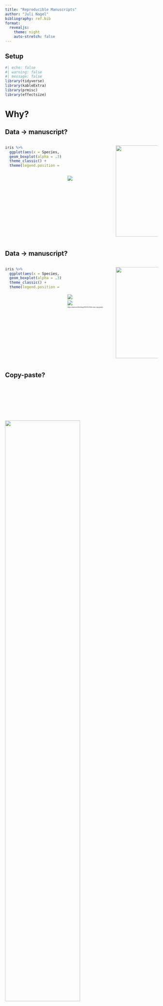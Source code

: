 ```yaml
---
title: "Reproducible Manuscripts"
author: "Juli Nagel"
bibliography: ref.bib
format:
  revealjs: 
    theme: night
    auto-stretch: false
---
```


## Setup {visibility="hidden"}

```r
#| echo: false
#| warning: false
#| message: false
library(tidyverse)
library(kableExtra)
library(prmisc)
library(effectsize)
```

# Why?

## Data -\> manuscript?

::: columns
::: {.column width="40%"}
```r
iris %>% 
  ggplot(aes(x = Species, y = Sepal.Length, colour = Species, fill = Species)) +
  geom_boxplot(alpha = .3) +
  theme_classic() +
  theme(legend.position = "top")
```
:::

::: {.column width="30%"}
::: {layout="[[-1], [1], [-1]]"}
![](pics/arrow.png){fig-align="center" style="margin-top:100px"}
:::
:::

::: {.column width="30%"}
::: {layout="[[-1], [1], [-1]]"}
![](pics/manuscript.png){width="300"}
:::
:::
:::

## Data -\> manuscript?

::: columns
::: {.column width="40%"}
```r
iris %>% 
  ggplot(aes(x = Species, y = Sepal.Length, colour = Species, fill = Species)) +
  geom_boxplot(alpha = .3) +
  theme_classic() +
  theme(legend.position = "top")
```
:::

::: {.column width="30%"}
::: {layout="[[1], [1], [1]]" style="font-size:30%"}
![](pics/arrow.png){fig-align="center" style="margin-top:100px"}

![](pics/copy_paste_key.jpeg){fig-aling="center"}

https://stackoverflow.blog/2021/03/31/the-key-copy-paste/
:::
:::

::: {.column width="30%"}
::: {layout="[[-1], [1], [-1]]"}
![](pics/manuscript.png){width="300"}
:::
:::
:::

## Copy-paste?

![](pics/ex1.png){width="70%" fig-align="center" style="margin-top:120px"}

## Copy-paste?

::: columns
::: {.column width="50%"}
![](pics/ex2.png){width="511"}
:::

::: {.column width="50%"}
![](pics/ex3.png){width="361"}
:::
:::

# How?

## How?

::: incremental
-   Manuscript contains pieces of code.
-   Run manuscript
    -   -\> output of code gets inserted.
-   E.g.: Add code for t-test to your manuscript
    -   -\> Result of t-test is added to your manuscript.
:::

## Plots

```r
#| echo: true
#| out-width: 70%
#| fig-align: center
iris %>% 
  ggplot(
    aes(x = Species, y = Sepal.Length, colour = Species, fill = Species)
  ) +
  geom_boxplot(alpha = .3) +
  theme_classic() +
  theme(legend.position = "top")
```

## Tables

```r
#| echo: true
iris %>% 
  head %>% 
  kable() %>% 
  kable_styling("striped", font_size = 30)
```

## Numbers

```r
#| echo: true
sample_size <- 142
```

Inline code:

```html
#| echo: true
#| eval: false
We collected data from $N=$ `r sample_size` participants.
```

Result:

We collected data from $N=$ `r sample_size` participants.

## Stats

```r
#| echo: true
iris_t <- 
  t.test(
    iris$Sepal.Length[iris$Species == "setosa"], 
    iris$Sepal.Length[iris$Species == "versicolor"]
  )

iris_d <- 
  cohens_d(
    iris$Sepal.Length[iris$Species == "setosa"], 
    iris$Sepal.Length[iris$Species == "versicolor"]
  )
```

```html
#| echo: true
#| eval: false
Versicolor `r print_mean_sd(iris$Sepal.Length[iris$Species == "versicolor"])` 
has a longer sepals than Setosa 
`r print_mean_sd(iris$Sepal.Length[iris$Species == "versicolor"])`, 
`r print_ttest(iris_t, iris_d)`.
```

[Versicolor `r print_mean_sd(iris$Sepal.Length[iris$Species == "versicolor"])` has a longer sepals than Setosa `r print_mean_sd(iris$Sepal.Length[iris$Species == "versicolor"])`, `r print_ttest(iris_t, iris_d)`.]{style="font-size:50%"}

## Easier to track mistakes

```html
#| echo: true
#| eval: false
Versicolor `r print_mean_sd(iris$Sepal.Length[iris$Species == "versicolor"])` 
has a longer sepals than Setosa 
`r print_mean_sd(iris$Sepal.Length[iris$Species == "versicolor"])`, 
`r print_ttest(iris_t, iris_d)`.
```

[Versicolor [`r print_mean_sd(iris$Sepal.Length[iris$Species == "versicolor"])`]{style="color: red"} has a longer sepals than Setosa [`r print_mean_sd(iris$Sepal.Length[iris$Species == "versicolor"])`]{style="color:red"}, `r print_ttest(iris_t, iris_d)`.]{style="font-size:50%"}

## Easier to track mistakes

```html
#| echo: true
#| eval: false
Versicolor `r print_mean_sd(iris$Sepal.Length[iris$Species == "versicolor"])` 
has a longer sepals than Setosa 
`r print_mean_sd(iris$Sepal.Length[iris$Species == "versicolor"])`, 
`r print_ttest(iris_t, iris_d)`.
```

[Versicolor [`r print_mean_sd(iris$Sepal.Length[iris$Species == "versicolor"])`]{style="color: red"} has a longer sepals than Setosa [`r print_mean_sd(iris$Sepal.Length[iris$Species == "versicolor"])`]{style="color:red"}, `r print_ttest(iris_t, iris_d)`.]{style="font-size:50%"}

```html
#| echo: true
#| eval: false
Versicolor `r print_mean_sd(iris$Sepal.Length[iris$Species == "versicolor"])` 
has a longer sepals than Setosa 
`r print_mean_sd(iris$Sepal.Length[iris$Species == "setosa"])`, 
`r print_ttest(iris_t, iris_d)`.
```

[Versicolor [`r print_mean_sd(iris$Sepal.Length[iris$Species == "versicolor"])`]{style="color: red"} has a longer sepals than Setosa [`r print_mean_sd(iris$Sepal.Length[iris$Species == "setosa"])`]{style="color:red"}, `r print_ttest(iris_t, iris_d)`.]{style="font-size:50%"}

## References

```html
#| echo: true
I can cite articles like this [@papenberg2021]. 
I can also talk about @aust2022 in text.
```

I can cite articles like this [@papenberg2021].
I can also talk about @aust2022 in text.

## Full manuscripts

![](pics/papaja.png){fig.align="center"}

-   RMarkdown template and functions
-   https://frederikaust.com/papaja_man/

## papaja

![](pics/papaja.gif){fig.align="center" width="70%"}

[@papenberg2021]{style="font-size:50%"}

## Under the hood

![](pics/under_the_hood.gif){fig.align="center" width="80%"}

## Visual mode

![](pics/visual_mode.gif){fig.align="center"}

## The future?

![](pics/elife.png){fig.align="center"}

[Lewis et al. (2018) - https://elifesciences.org/articles/30274/executable]{style="font-size:50%"}

## The future?

![](pics/elife.gif){fig.align="center"}

[Lewis et al. (2018) - https://elifesciences.org/articles/30274/executable]{style="font-size:50%"}

# Downsides?

## Downsides

![](pics/well.png){fig.align="center"}

::: incremental
-   The learning curve might be ... steep.
-   Suddenly, a simple asterisk might be your worst enemy.
-   Collaborators and journals will hate you.
:::

## Your supervisor

![](pics/github.png){fig.align="center"}

## Collaboration via GitHub

::: incremental
-   [You need to learn version control.]{style="color: red"}
-   [Not your "Word track changes".]{style="color: red"}
-   [Adds some nice features.]{style="color: darkgreen"}
-   [Version control.]{style="color: darkgreen"}
:::

## Hand in a reproducible manuscript?

::: incremental
-   Some journals might be up for that.
    -   More in the future?
-   It's not a (big) issue to render a Word (or Latex) file.
:::

## TRULY reproducible?

-   ![](pics/gru_meme.jpg){fig.align="center"}

## TRULY reproducible?

::: incremental
-   Same challenges you face with "normal" code.
    -   Different software versions, deprecated packages ...
-   Code containers or environments, e.g. Docker, renv.
    -   Online repositories, e.g. CodeOcean.
:::

# What are my options?

## Quarto

![](pics/quarto.png){fig.align="center"}

::: incremental
-   Language-independent! (R, Python, Julia, Observable JavaScript)
-   Tons of output formats (html, PDF, Word, PowerPoint ...).
-   Open-source.
-   Won't go away soon.
:::

## R Markdown

::: incremental
-   Only for R (mostly).
-   Also a lot of output formats.
-   Many cool pre-existing templates (papaja!).
:::

## This is a "reproducible manuscript"!

## Presentations

![](pics/presenter_view.png){fig.align="center"}

[https://quarto.org/docs/presentations/revealjs/]{style="font-size:50%"}

## In general ...

![](pics/guides.png){fig.align="center"}

[https://quarto.org/docs/guide/]{style="font-size:50%"}

# Thank you!

# Questions?

## References

